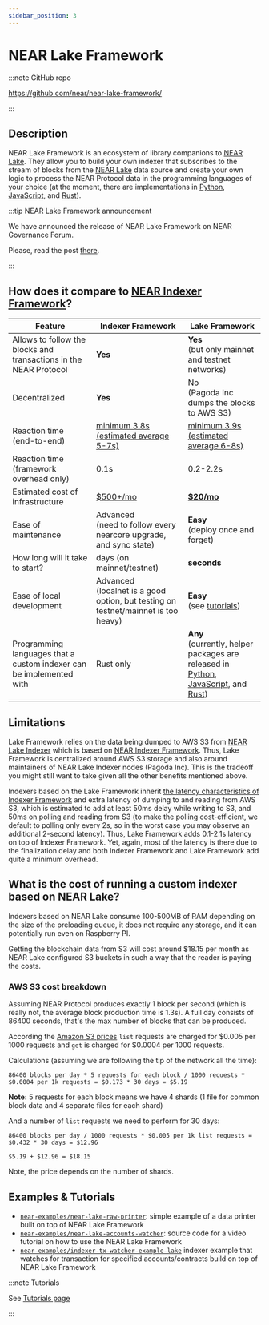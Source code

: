 ```yaml
---
sidebar_position: 3
---
```


# NEAR Lake Framework

:::note GitHub repo

https://github.com/near/near-lake-framework/

:::

## Description

NEAR Lake Framework is an ecosystem of library companions to [NEAR Lake](./near-lake-indexer). They allow you to build your own indexer that subscribes to the stream of blocks from the [NEAR Lake](./near-lake-indexer) data source and create your own logic to process the NEAR Protocol data in the programming languages of your choice (at the moment, there are implementations in [Python](http://pypi.org/project/near-lake-framework), [JavaScript](https://www.npmjs.com/package/near-lake-framework), and [Rust](https://crates.io/crates/near-lake-framework)).

:::tip NEAR Lake Framework announcement

We have announced the release of NEAR Lake Framework on NEAR Governance Forum.

Please, read the post [there](https://gov.near.org/t/announcement-near-lake-framework-brand-new-word-in-indexer-building-approach/17668).

:::


## How does it compare to [NEAR Indexer Framework](./near-indexer-framework)?

Feature | Indexer Framework | Lake Framework
------- | ----------------- | --------------
Allows to follow the blocks and transactions in the NEAR Protocol | **Yes** | **Yes**<br />(but only mainnet and testnet networks)
Decentralized | **Yes** | No<br />(Pagoda Inc dumps the blocks to AWS S3)
Reaction time (end-to-end) | [minimum 3.8s (estimated average 5-7s)](./near-indexer-framework#limitations) | [minimum 3.9s (estimated average 6-8s)](#limitations)
Reaction time (framework overhead only) | 0.1s | 0.2-2.2s
Estimated cost of infrastructure | [$500+/mo](https://near-nodes.io/rpc/hardware-rpc) | [**$20/mo**](#what-is-the-cost-of-running-a-custom-indexer-based-on-near-lake)
Ease of maintenance | Advanced<br />(need to follow every nearcore upgrade, and sync state) | **Easy**<br />(deploy once and forget)
How long will it take to start? | days (on mainnet/testnet) | **seconds**
Ease of local development | Advanced<br />(localnet is a good option, but testing on testnet/mainnet is too heavy) | **Easy**<br />(see [tutorials](/tutorials/intro))
Programming languages that a custom indexer can be implemented with | Rust only | **Any**<br />(currently, helper packages are released in [Python](http://pypi.org/project/near-lake-framework), [JavaScript](https://www.npmjs.com/package/near-lake-framework), and [Rust](https://crates.io/crates/near-lake-framework))


## Limitations

Lake Framework relies on the data being dumped to AWS S3 from [NEAR Lake Indexer](https://github.com/near/near-lake-indexer) which is based on [NEAR Indexer Framework](./near-indexer-framework). Thus, Lake Framework is centralized around AWS S3 storage and also around maintainers of NEAR Lake Indexer nodes (Pagoda Inc). This is the tradeoff you might still want to take given all the other benefits mentioned above.

Indexers based on the Lake Framework inherit [the latency characteristics of Indexer Framework](./near-indexer-framework#limitations) and extra latency of dumping to and reading from AWS S3, which is estimated to add at least 50ms delay while writing to S3, and 50ms on polling and reading from S3 (to make the polling cost-efficient, we default to polling only every 2s, so in the worst case you may observe an additional 2-second latency). Thus, Lake Framework adds 0.1-2.1s latency on top of Indexer Framework. Yet, again, most of the latency is there due to the finalization delay and both Indexer Framework and Lake Framework add quite a minimum overhead.

## What is the cost of running a custom indexer based on NEAR Lake?

Indexers based on NEAR Lake consume 100-500MB of RAM depending on the size of the preloading queue, it does not require any storage, and it can potentially run even on Raspberry PI.

Getting the blockchain data from S3 will cost around $18.15 per month as NEAR Lake configured S3 buckets in such a way that the reader is paying the costs.

### AWS S3 cost breakdown

Assuming NEAR Protocol produces exactly 1 block per second (which is really not, the average block production time is 1.3s). A full day consists of 86400 seconds, that's the max number of blocks that can be produced.

According the [Amazon S3 prices](https://aws.amazon.com/s3/pricing/?nc1=h_ls) `list` requests are charged for $0.005 per 1000 requests and `get` is charged for $0.0004 per 1000 requests.

Calculations (assuming we are following the tip of the network all the time):

```
86400 blocks per day * 5 requests for each block / 1000 requests * $0.0004 per 1k requests = $0.173 * 30 days = $5.19
```
**Note:** 5 requests for each block means we have 4 shards (1 file for common block data and 4 separate files for each shard)

And a number of `list` requests we need to perform for 30 days:

```
86400 blocks per day / 1000 requests * $0.005 per 1k list requests = $0.432 * 30 days = $12.96

$5.19 + $12.96 = $18.15
```

Note, the price depends on the number of shards.

## Examples & Tutorials

- [`near-examples/near-lake-raw-printer`](https://github.com/near-examples/near-lake-raw-printer): simple example of a data printer built on top of NEAR Lake Framework
- [`near-examples/near-lake-accounts-watcher`](https://github.com/near-examples/near-lake-accounts-watcher): source code for a video tutorial on how to use the NEAR Lake Framework
- [`near-examples/indexer-tx-watcher-example-lake`](https://github.com/near-examples/indexer-tx-watcher-example-lake) indexer example that watches for transaction for specified accounts/contracts build on top of NEAR Lake Framework

:::note Tutorials

See [Tutorials page](/tutorials/intro)

:::
